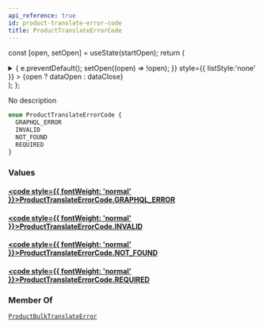 ```yaml
---
api_reference: true
id: product-translate-error-code
title: ProductTranslateErrorCode
---
```






const [open, setOpen] = useState(startOpen);
return (
<details {...(open ? { open: true } : {})} className="details" style={{ border:'none', boxShadow:'none', background:'var(--ifm-background-color)' }}>
<summary
onClick={(e) => {
e.preventDefault();
setOpen((open) => !open);
}}
style={{ listStyle:'none' }} >
{open ? dataOpen : dataClose}
</summary>
{open && children}
</details>
);
};

No description

```graphql
enum ProductTranslateErrorCode {
  GRAPHQL_ERROR
  INVALID
  NOT_FOUND
  REQUIRED
}
```

### Values

#### [<code style={{ fontWeight: 'normal' }}>ProductTranslateErrorCode.<b>GRAPHQL_ERROR</b></code>](#)

#### [<code style={{ fontWeight: 'normal' }}>ProductTranslateErrorCode.<b>INVALID</b></code>](#)

#### [<code style={{ fontWeight: 'normal' }}>ProductTranslateErrorCode.<b>NOT_FOUND</b></code>](#)

#### [<code style={{ fontWeight: 'normal' }}>ProductTranslateErrorCode.<b>REQUIRED</b></code>](#)

### Member Of

[`ProductBulkTranslateError`](../../../api-reference/miscellaneous/objects/product-bulk-translate-error.mdx) <Badge class="badge badge--secondary" text="object"/>
